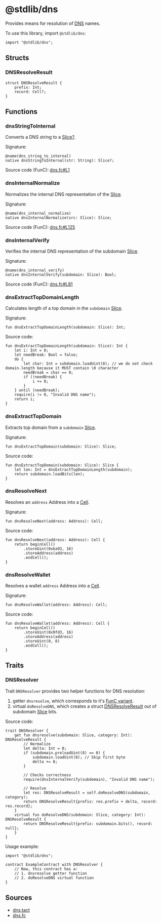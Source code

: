 # @stdlib/dns

Provides means for resolution of [DNS](https://docs.ton.org/participate/web3/dns) names.

To use this library, import `@stdlib/dns`:

```tact
import "@stdlib/dns";
```

## Structs

### DNSResolveResult

```tact
struct DNSResolveResult {
    prefix: Int;
    record: Cell?;
}
```

## Functions

### dnsStringToInternal

Converts a DNS string to a [Slice?](/language/ref/cells).

Signature:

```tact
@name(dns_string_to_internal)
native dnsStringToInternal(str: String): Slice?;
```

Source code (FunC): [dns.fc#L1](https://github.com/tact-lang/tact/blob/61541b7783098e1af669faccd7d2334c10981c72/stdlib/libs/dns.fc#L1)

### dnsInternalNormalize

Normalizes the internal DNS representation of the [Slice](/language/ref/cells).

Signature:

```tact
@name(dns_internal_normalize)
native dnsInternalNormalize(src: Slice): Slice;
```

Source code (FunC): [dns.fc#L125](https://github.com/tact-lang/tact/blob/61541b7783098e1af669faccd7d2334c10981c72/stdlib/libs/dns.fc#L125)

### dnsInternalVerify

Verifies the internal DNS representation of the subdomain [Slice](/language/ref/cells).

Signature:

```tact
@name(dns_internal_verify)
native dnsInternalVerify(subdomain: Slice): Bool;
```

Source code (FunC): [dns.fc#L81](https://github.com/tact-lang/tact/blob/61541b7783098e1af669faccd7d2334c10981c72/stdlib/libs/dns.fc#L81)

### dnsExtractTopDomainLength

Calculates length of a top domain in the `subdomain` [Slice](/language/ref/cells).

Signature:

```tact
fun dnsExtractTopDomainLength(subdomain: Slice): Int;
```

Source code:

```tact
fun dnsExtractTopDomainLength(subdomain: Slice): Int {
    let i: Int = 0;
    let needBreak: Bool = false;
    do {
        let char: Int = subdomain.loadUint(8); // we do not check domain.length because it MUST contain \0 character
        needBreak = char == 0;
        if (!needBreak) {
            i += 8;
        }
    } until (needBreak);
    require(i != 0, "Invalid DNS name");
    return i;
}
```

### dnsExtractTopDomain

Extracts top domain from a `subdomain` [Slice](/language/ref/cells).

Signature:

```tact
fun dnsExtractTopDomain(subdomain: Slice): Slice;
```

Source code:

```tact
fun dnsExtractTopDomain(subdomain: Slice): Slice {
    let len: Int = dnsExtractTopDomainLength(subdomain);
    return subdomain.loadBits(len);
}
```

### dnsResolveNext

Resolves an `address` Address into a [Cell](/language/ref/cells).

Signature:

```tact
fun dnsResolveNext(address: Address): Cell;
```

Source code:

```tact
fun dnsResolveNext(address: Address): Cell {
    return beginCell()
        .storeUint(0xba93, 16)
        .storeAddress(address)
        .endCell();
}
```

### dnsResolveWallet

Resolves a wallet `address` Address into a [Cell](/language/ref/cells).

Signature:

```tact
fun dnsResolveWallet(address: Address): Cell;
```

Source code:

```tact
fun dnsResolveWallet(address: Address): Cell {
    return beginCell()
        .storeUint(0x9fd3, 16)
        .storeAddress(address)
        .storeUint(0, 8)
        .endCell();
}
```

## Traits

### DNSResolver

Trait `DNSResolver` provides two helper functions for DNS resolution:
1. getter `dnsresolve`, which corresponds to it's [FunC variant](https://docs.ton.org/develop/howto/subresolvers#dnsresolve-code).
2. virtual `doResolveDNS`, which creates a struct [DNSResolveResult](#dnsresolveresult) out of subdomain [Slice](/language/ref/cells) bits.

Source code:

```tact
trait DNSResolver {
    get fun dnsresolve(subdomain: Slice, category: Int): DNSResolveResult {
        // Normalize
        let delta: Int = 0;
        if (subdomain.preloadUint(8) == 0) {
            subdomain.loadUint(8); // Skip first byte
            delta += 8;
        }

        // Checks correctness
        require(dnsInternalVerify(subdomain), "Invalid DNS name");

        // Resolve
        let res: DNSResolveResult = self.doResolveDNS(subdomain, category);
        return DNSResolveResult{prefix: res.prefix + delta, record: res.record};
    }
    virtual fun doResolveDNS(subdomain: Slice, category: Int): DNSResolveResult {
        return DNSResolveResult{prefix: subdomain.bits(), record: null};
    }
}
```

Usage example:

```tact
import "@stdlib/dns";

contract ExampleContract with DNSResolver {
    // Now, this contract has a:
    // 1. dnsresolve getter function
    // 2. doResolveDNS virtual function
}
```

## Sources

* [dns.tact](https://github.com/tact-lang/tact/blob/61541b7783098e1af669faccd7d2334c10981c72/stdlib/libs/dns.tact)
* [dns.fc](https://github.com/tact-lang/tact/blob/61541b7783098e1af669faccd7d2334c10981c72/stdlib/libs/dns.fc)
